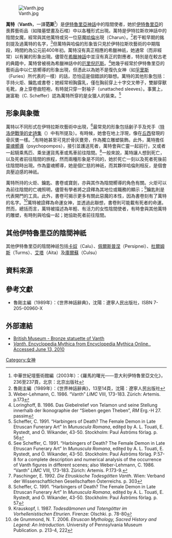 [[File:Vanth.jpg|thumb]]

'''萬特'''（'''Vanth'''，一譯'''范斯'''<ref>中華世紀壇藝術館編（2003年）：《羅馬的曙光——意大利伊特魯里亞文化》，236至237頁，北京：北京出版社</ref>）是[[伊特魯里亞神話|伊特魯里亞神話]]中的陰間使者，她於[[伊特魯里亞|伊特魯里亞]]的喪葬藝術品（如陵墓壁畫及石棺）中以各種形式出現。萬特是伊特拉斯坎神話中的陰間女魔，經常與其他萬特或另一位惡魔[[哈倫_(神祇)|哈倫]]出現（Charun）。<ref>魯剛主編（1989年）：《世界神話辭典》，13至14頁，沈陽：遼寧人民出版社</ref>若干較早期的銘刻提及過萬特的名字，<ref>Weber-Lehmann, C. 1986. “Vanth” ''LIMC'' VIII, 173-183. Zürich: Artemis. p.173</ref>但萬特與哈倫的形象皆只見於伊特拉斯坎藝術的中期階段，時間約為公元前400年初。萬特沒有真正相應的希臘神祇，她通常（而非經常）以有翼的形象出現。儘管在[[希臘神話|希臘神話]]中並沒有真正的對應者，特別是在較古老的典籍中，萬特曾被視為希臘神話中的[[厄里倪厄斯|厄里倪厄斯]]。<ref>Loringhoff, B. 1986. Das Giebelrelief von Telamon und seine Stellung innerhalb der Ikonographie der “Sieben gegen Theben”, ''RM'' Erg.-H 27. passim</ref>她幾乎經常於伊特魯里亞的藝術品中以仁慈嚮導的形象出現，但憑此以為她不是復仇女神（如[[孚里斯|孚里斯]]（Furies）所代表的一樣）的話，恐怕這是個錯誤的聯想。萬特的其他形象包括：手持火炬、鑰匙或書卷；她經常袒胸露乳，僅在胸前穿上十字交叉帶子，雙腳穿獸毛靴，身上穿卷曲短袍，有時就只穿一對袖子（unattached sleeves）。事實上，謝富勒（C. Scheffer）認為萬特所穿的是女獵人的裝束。<ref>Scheffer, C. 1991. “Harbingers of Death? The Female Demon in Late Etruscan Funerary Art” In ''Munuscula Romana'', edited by A. L. Touati, E. Rystedt, and Ö. Wikander, 43-50. Stockholm: Paul Ǻströms förlag. p. 56</ref>

==形象與象徵==
萬特以不同形式在伊特拉斯坎藝術中出現，<ref>See Scheffer, C. 1991. “Harbingers of Death? The Female Demon in Late Etruscan Funerary Art” In ''Munuscula Romana'', edited by A. L. Touati, E. Rystedt, and Ö. Wikander, 43-50. Stockholm: Paul Ǻströms förlag. P.57-8 for a complete description and numerical analysis of the occurrence of Vanth figures in different scenes; also Weber-Lehmann, C. 1986. “Vanth” ''LIMC'' VIII, 173-183. Zürich: Artemis. P.173-9.</ref>最常見的形象包括劊子手及兇手（[[特洛伊戰爭的史詩集|特洛伊戰爭的史詩集]]（{{lang|en|Trojan epic cycle}}）中有所提及）。有時候，她會在地上浮現，像在[[丘西|丘西]]發現的骨灰甕一樣。<ref>Paschinger, E. 1992. ''Die Etruskische Todesgötten Vanth''. Wien: Verband der Wissenschaftlichen Gesellschaften Österreichs. p. 303</ref>有時她甚至可見於骨灰甕旁，作為獨立雕塑裝飾。此外，萬特擔任[[靈魂嚮導|靈魂嚮導]]（psychopompos），接引並護送死者，萬特會與亡靈一起前行，又或者一起騎乘馬匹、乘坐運貨馬車或馬車前往陰間。<ref>Scheffer, C. 1991. “Harbingers of Death? The Female Demon in Late Etruscan Funerary Art” In ''Munuscula Romana'', edited by A. L. Touati, E. Rystedt, and Ö. Wikander, 43-50. Stockholm: Paul Ǻströms förlag. p. 57</ref>一般來說，萬特讓人想到死亡，以及死者前往陰間的旅程，然而兩種形象是不同的，她於死亡一刻以及死者死後前往陰間時出現。作為靈魂嚮導，她是個仁慈的神祇，而其夥伴哈倫則相反，是個會具壓迫感的神祇。

萬特所持的火炬、鑰匙、書卷或寶劍，亦與其作為陰間嚮導的角色有關。火炬可以為前往陰間的亡魂照明，儘管有學者將之詮釋為其地位或職務的顯示；<ref>Krauskopf, I. 1987. ''Todesdämonen und Totengötter im Vorhellenistischen Etrurien''. Firenze: Olschki. p. 78-80</ref>鑰匙則是代表開門的工具。此外，書卷可揭示更多有關此惡魔的本性，因為書卷刻有了萬特的名字。<ref>de Grummond, N. T. 2006. ''Etruscan Mythology, Sacred History and Legend: An Introduction''. University of Pennsylvania Museum Publication. p. 213-4, 222</ref>萬特被詮釋為命運女神，並透過此聯想，書卷則可能載有死者的命運。然而，總括而言，萬特被描述為年輕、有活力的女性陰間使者，有時會與其他萬特的雕塑，有時則與哈倫一起；她協助死者前往陰間。

==其他伊特魯里亞的陰間神祇==
其他伊特魯里亞的陰間神祇包括[[卡奴_(神祇)|卡奴]]（Calu）、[[佩爾斯普涅|佩爾斯普涅]]（Persipnei）、[[杜爾姆斯|杜爾姆斯]]（Turms）、[[艾塔_(神祇)|艾塔]]（Aita）及[[庫爾蘇|庫爾蘇]]（Culsu）

==資料來源==
{{reflist|2}}

==參考文獻==
*魯剛主編（1989年）：《世界神話辭典》，沈陽：遼寧人民出版社，ISBN 7-205-00960-X

==外部連結==
*[https://web.archive.org/web/20110429043326/http://www.britishmuseum.org/explore/highlights/highlight_objects/gr/b/bronze_statuette_of_vanth.aspx British Museum - Bronze statuette of Vanth]
*[http://www.pantheon.org/articles/v/vanth.html ''Vanth.'' Encyclopedia Mythica from Encyclopedia Mythica Online., Accessed June 13, 2010] {{Wayback|url=http://www.pantheon.org/articles/v/vanth.html |date=20090331171415 }}

{{Authority control}}
[[Category:女神|Category:女神]]